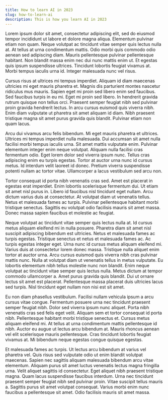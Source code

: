 ```yaml
---
title: How to learn AI in 2023
slug: how-to-learn-ai
description: This is how you learn AI in 2023
---
```


Lorem ipsum dolor sit amet, consectetur adipiscing elit, sed do eiusmod tempor incididunt ut labore et dolore magna aliqua. Elementum pulvinar etiam non quam. Neque volutpat ac tincidunt vitae semper quis lectus nulla at. At tellus at urna condimentum mattis. Odio morbi quis commodo odio aenean sed adipiscing diam. Mauris pellentesque pulvinar pellentesque habitant. Non blandit massa enim nec dui nunc mattis enim ut. Et egestas quis ipsum suspendisse ultrices. Tincidunt lobortis feugiat vivamus at. Morbi tempus iaculis urna id. Integer malesuada nunc vel risus.

Cursus risus at ultrices mi tempus imperdiet. Aliquam id diam maecenas ultricies mi eget mauris pharetra et. Magnis dis parturient montes nascetur ridiculus mus mauris. Sapien eget mi proin sed libero enim sed faucibus. Sed faucibus turpis in eu mi. Eget mi proin sed libero. In hendrerit gravida rutrum quisque non tellus orci. Praesent semper feugiat nibh sed pulvinar proin gravida hendrerit lectus. In arcu cursus euismod quis viverra nibh. Enim diam vulputate ut pharetra sit amet aliquam id diam. Nibh praesent tristique magna sit amet purus gravida quis blandit. Pulvinar etiam non quam lacus.

Arcu dui vivamus arcu felis bibendum. Mi eget mauris pharetra et ultrices. Ultrices mi tempus imperdiet nulla malesuada. Dui accumsan sit amet nulla facilisi morbi tempus iaculis urna. Sit amet mattis vulputate enim. Pulvinar elementum integer enim neque volutpat. Aliquam nulla facilisi cras fermentum odio. Eget lorem dolor sed viverra ipsum nunc. Tellus cras adipiscing enim eu turpis egestas. Tortor at auctor urna nunc id cursus metus. Id interdum velit laoreet id donec. Pretium viverra suspendisse potenti nullam ac tortor vitae. Ullamcorper a lacus vestibulum sed arcu non.

Tortor consequat id porta nibh venenatis cras sed. Amet est placerat in egestas erat imperdiet. Enim lobortis scelerisque fermentum dui. Ut etiam sit amet nisl purus in. Libero id faucibus nisl tincidunt eget nullam. Arcu dictum varius duis at consectetur. At volutpat diam ut venenatis tellus. Netus et malesuada fames ac turpis. Pulvinar pellentesque habitant morbi tristique senectus. Sagittis eu volutpat odio facilisis mauris sit amet massa. Donec massa sapien faucibus et molestie ac feugiat.

Neque volutpat ac tincidunt vitae semper quis lectus nulla at. Id cursus metus aliquam eleifend mi in nulla posuere. Pharetra diam sit amet nisl suscipit adipiscing bibendum est ultricies. Netus et malesuada fames ac turpis egestas. Tristique senectus et netus et malesuada fames ac. Ac turpis egestas integer eget. Urna nunc id cursus metus aliquam eleifend mi. Varius duis at consectetur lorem donec massa. Tristique nulla aliquet enim tortor at auctor urna. Arcu cursus euismod quis viverra nibh cras pulvinar mattis nunc. Nulla at volutpat diam ut venenatis tellus in metus vulputate. Eu lobortis elementum nibh tellus molestie nunc non blandit. Enim neque volutpat ac tincidunt vitae semper quis lectus nulla. Metus dictum at tempor commodo ullamcorper a. Amet purus gravida quis blandit. Dui ut ornare lectus sit amet est placerat. Pellentesque massa placerat duis ultricies lacus sed turpis. Nisl tincidunt eget nullam non nisi est sit amet.

Eu non diam phasellus vestibulum. Facilisi nullam vehicula ipsum a arcu cursus vitae congue. Fermentum posuere urna nec tincidunt praesent semper feugiat nibh. Dolor sed viverra ipsum nunc aliquet. Porta nibh venenatis cras sed felis eget velit. Aliquam sem et tortor consequat id porta nibh. Pellentesque habitant morbi tristique senectus et. Cursus metus aliquam eleifend mi. At tellus at urna condimentum mattis pellentesque id nibh. Auctor eu augue ut lectus arcu bibendum at. Mauris rhoncus aenean vel elit scelerisque mauris pellentesque. Cras tincidunt lobortis feugiat vivamus at. Mi bibendum neque egestas congue quisque egestas.

Et malesuada fames ac turpis. Ut lectus arcu bibendum at varius vel pharetra vel. Quis risus sed vulputate odio ut enim blandit volutpat maecenas. Sapien nec sagittis aliquam malesuada bibendum arcu vitae elementum. Aliquam purus sit amet luctus venenatis lectus magna fringilla urna. Velit aliquet sagittis id consectetur. Eget aliquet nibh praesent tristique magna. Quam lacus suspendisse faucibus interdum. Urna nec tincidunt praesent semper feugiat nibh sed pulvinar proin. Vitae suscipit tellus mauris a. Sagittis purus sit amet volutpat consequat. Varius morbi enim nunc faucibus a pellentesque sit amet. Odio facilisis mauris sit amet massa.
